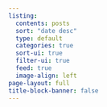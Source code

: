 ```yaml
---
listing:
  contents: posts
  sort: "date desc"
  type: default
  categories: true
  sort-ui: true
  filter-ui: true
  feed: true
  image-align: left
page-layout: full
title-block-banner: false
---
```

